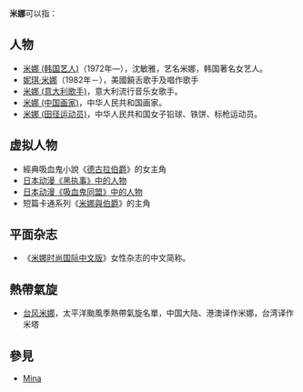 '''米娜'''可以指：

== 人物 ==
*[[米娜_(韩国艺人)|米娜 (韩国艺人)]]（1972年—），沈敏雅，艺名米娜，韩国著名女艺人。
*[[妮琪·米娜|妮琪·米娜]]（1982年－），美國饒舌歌手及唱作歌手
*[[米娜_(意大利歌手)|米娜 (意大利歌手)]]，意大利流行音乐女歌手。
*[[米娜_(中国画家)|米娜 (中国画家)]]，中华人民共和国画家。
*[[米娜_(田径运动员)|米娜 (田径运动员)]]，中华人民共和国女子铅球、铁饼、标枪运动员。

== 虚拟人物 ==
*經典吸血鬼小說《[[德古拉_(小說)|德古拉伯爵]]》的女主角
*[[黑執事#印度人|日本动漫《黑执事》中的人物]]
*[[吸血鬼同盟#主角|日本动漫《吸血鬼同盟》中的人物]]
*短篇卡通系列《[[米娜與伯爵|米娜與伯爵]]》的主角

== 平面杂志 ==
*《[[米娜时尚国际中文版|米娜时尚国际中文版]]》女性杂志的中文简称。

== 熱帶氣旋 ==
*[[台风米娜|台风米娜]]，太平洋颱風季熱帶氣旋名單，中国大陆、港澳译作米娜，台湾译作米塔
== 參見 ==
*[[Mina|Mina]]
{{消歧义|cat=二字米姓人名消歧义}}